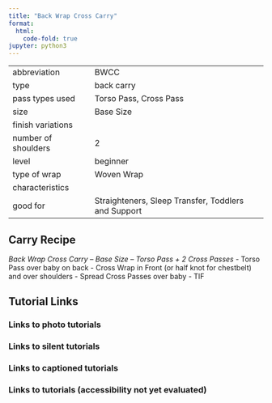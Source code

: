 ```yaml
---
title: "Back Wrap Cross Carry"
format:
  html:
    code-fold: true
jupyter: python3
---
```


| | 
|---|---
|abbreviation	|BWCC
|type	|back carry
|pass types used	|Torso Pass, Cross Pass
|size	|Base Size
|finish variations|	
|number of shoulders	|2
|level	|beginner
|type of wrap	|Woven Wrap
|characteristics	|
|good for	|Straighteners, Sleep Transfer, Toddlers and Support

## Carry Recipe
_Back Wrap Cross Carry – Base Size – Torso Pass + 2 Cross Passes_
- Torso Pass over baby on back
- Cross Wrap in Front (or half knot for chestbelt) and over shoulders
- Spread Cross Passes over baby
- TIF

## Tutorial Links
### Links to photo tutorials
### Links to silent tutorials
### Links to captioned tutorials
### Links to tutorials (accessibility not yet evaluated)
